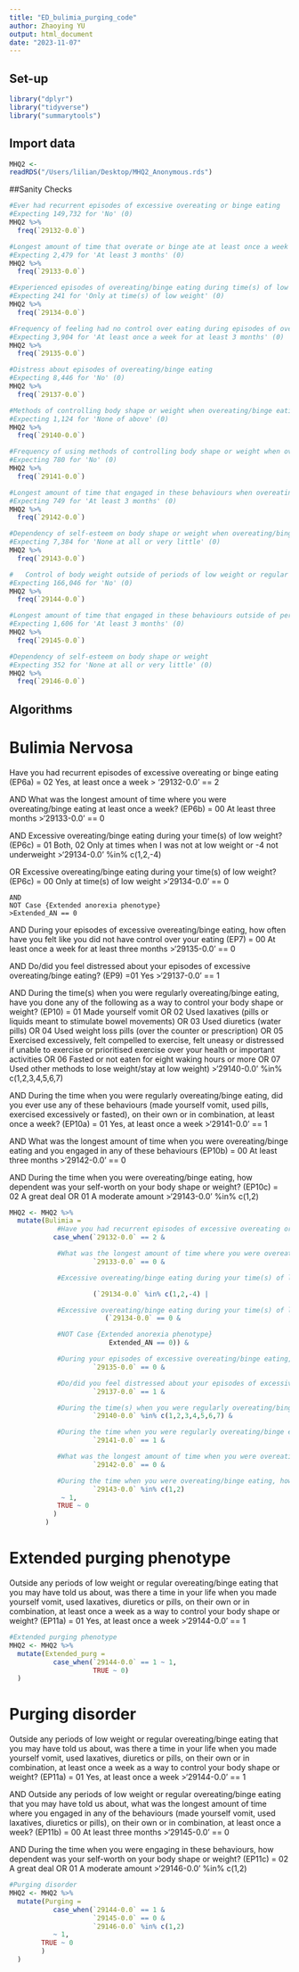 ```yaml
---
title: "ED_bulimia_purging_code"
author: Zhaoying YU
output: html_document
date: "2023-11-07"
---
```


## Set-up

```r
library("dplyr")
library("tidyverse")
library("summarytools")
```

## Import data
```r
MHQ2 <-
readRDS("/Users/lilian/Desktop/MHQ2_Anonymous.rds")
```

##Sanity Checks
```r
#Ever had recurrent episodes of excessive overeating or binge eating
#Expecting 149,732 for 'No' (0)
MHQ2 %>%
  freq(`29132-0.0`)

#Longest amount of time that overate or binge ate at least once a week
#Expecting 2,479 for 'At least 3 months' (0)
MHQ2 %>%
  freq(`29133-0.0`)

#Experienced episodes of overeating/binge eating during time(s) of low weight
#Expecting 241 for 'Only at time(s) of low weight' (0)
MHQ2 %>%
  freq(`29134-0.0`)

#Frequency of feeling had no control over eating during episodes of overeating/binge eating
#Expecting 3,904 for 'At least once a week for at least 3 months' (0)
MHQ2 %>%
  freq(`29135-0.0`)

#Distress about episodes of overeating/binge eating
#Expecting 8,446 for 'No' (0)
MHQ2 %>%
  freq(`29137-0.0`)

#Methods of controlling body shape or weight when overeating/binge eating
#Expecting 1,124 for 'None of above' (0)
MHQ2 %>%
  freq(`29140-0.0`)

#Frequency of using methods of controlling body shape or weight when overeating/binge eating
#Expecting 780 for 'No' (0)
MHQ2 %>%
  freq(`29141-0.0`)

#Longest amount of time that engaged in these behaviours when overeating/binge eating
#Expecting 749 for 'At least 3 months' (0)
MHQ2 %>%
  freq(`29142-0.0`)

#Dependency of self-esteem on body shape or weight when overeating/binge eating
#Expecting 7,384 for 'None at all or very little' (0)
MHQ2 %>%
  freq(`29143-0.0`)

#	Control of body weight outside of periods of low weight or regular overeating/binge eating
#Expecting 166,046 for 'No' (0)
MHQ2 %>%
  freq(`29144-0.0`)

#Longest amount of time that engaged in these behaviours outside of periods of low weight or overeating/binge eating
#Expecting 1,606 for 'At least 3 months' (0)
MHQ2 %>%
  freq(`29145-0.0`)

#Dependency of self-esteem on body shape or weight
#Expecting 352 for 'None at all or very little' (0)
MHQ2 %>%
  freq(`29146-0.0`)
```

## Algorithms
# Bulimia Nervosa

Have you had recurrent episodes of excessive overeating or binge eating (EP6a) = 02 Yes, at least once a week 
> '29132-0.0' == 2

AND 
What was the longest amount of time where you were overeating/binge eating at least once a week? (EP6b) = 00 At least three months 
>'29133-0.0' == 0

AND
    Excessive overeating/binge eating during your time(s) of low weight? (EP6c) = 01 Both, 02 Only at times when I was not at low weight or -4 not underweight 
    >'29134-0.0' %in% c(1,2,-4)

  OR 
    Excessive overeating/binge eating during your time(s) of low weight? (EP6c) = 00 Only at time(s) of low weight
    >'29134-0.0' == 0
    
    AND 
    NOT Case {Extended anorexia phenotype} 
    >Extended_AN == 0

AND 
During your episodes of excessive overeating/binge eating, how often have you felt like you did not have control over your eating (EP7) = 00 At least once a week for at least three months 
>'29135-0.0' == 0

AND 
Do/did you feel distressed about your episodes of excessive overeating/binge eating? (EP9) =01 Yes 
>'29137-0.0' == 1

AND 
During the time(s) when you were regularly overeating/binge eating, have you done any of the following as a way to control your body shape or weight? (EP10) = 01 Made yourself vomit OR  02 Used laxatives (pills or liquids meant to stimulate bowel movements) OR 03 Used diuretics (water pills) OR 04 Used weight loss pills (over the counter or prescription) OR 05 Exercised excessively, felt compelled to exercise, felt uneasy or distressed if unable to exercise or prioritised exercise over your health or important activities OR 06 Fasted or not eaten for eight waking hours or more OR 07 Used other methods to lose weight/stay at low weight) 
>'29140-0.0' %in% c(1,2,3,4,5,6,7)

AND 
During the time when you were regularly overeating/binge eating, did you ever use any of these behaviours (made yourself vomit, used pills, exercised excessively or fasted), on their own or in combination, at least once a week? (EP10a) = 01 Yes, at least once a week 
>'29141-0.0' == 1

AND 
What was the longest amount of time when you were overeating/binge eating and you engaged in any of these behaviours (EP10b) = 00 At least three months 
>'29142-0.0' == 0

AND 
During the time when you were overeating/binge eating, how dependent was your self-worth on your body shape or weight? (EP10c) = 02 A great deal OR 01 A moderate amount
>'29143-0.0' %in% c(1,2)

```r
MHQ2 <- MHQ2 %>%
  mutate(Bulimia = 
            #Have you had recurrent episodes of excessive overeating or binge eating (EP6a) = 02 Yes, at least once a week 
           case_when(`29132-0.0` == 2 &

            #What was the longest amount of time where you were overeating/binge eating at least once a week? (EP6b) = 03 At least three months
                     `29133-0.0` == 0 &

            #Excessive overeating/binge eating during your time(s) of low weight? (EP6c) = 01 Both, 02 Only at times when I was not at low weight or -4 not underweight 

                     (`29134-0.0` %in% c(1,2,-4) |

            #Excessive overeating/binge eating during your time(s) of low weight? (EP6c) = 00 Only at time(s) of low weight
                        (`29134-0.0` == 0 &

            #NOT Case {Extended anorexia phenotype} 
                         Extended_AN == 0)) &

            #During your episodes of excessive overeating/binge eating, how often have you felt like you did not have control over your eating (EP7) = 00 At least once a week for at least three months
                     `29135-0.0` == 0 &

            #Do/did you feel distressed about your episodes of excessive overeating/binge eating? (EP9) =01 Yes 
                     `29137-0.0` == 1 &

            #During the time(s) when you were regularly overeating/binge eating, have you done any of the following as a way to control your body shape or weight? (EP10) = 01 Made yourself vomit OR  02 Used laxatives (pills or liquids meant to stimulate bowel movements) OR 03 Used diuretics (water pills) OR 04 Used weight loss pills (over the counter or prescription) OR 05 Exercised excessively, felt compelled to exercise, felt uneasy or distressed if unable to exercise or prioritised exercise over your health or important activities OR 06 Fasted or not eaten for eight waking hours or more OR 07 Used other methods to lose weight/stay at low weight) 
                     `29140-0.0` %in% c(1,2,3,4,5,6,7) &

            #During the time when you were regularly overeating/binge eating, did you ever use any of these behaviours (made yourself vomit, used pills, exercised excessively or fasted), on their own or in combination, at least once a week? (EP10a) = 01 Yes, at least once a week 
                     `29141-0.0` == 1 &

            #What was the longest amount of time when you were overeating/binge eating and you engaged in any of these behaviours (EP10b) = 00 At least three months 
                     `29142-0.0` == 0 &

            #During the time when you were overeating/binge eating, how dependent was your self-worth on your body shape or weight? (EP10c) = 02 A great deal OR 01 A moderate amount
                     `29143-0.0` %in% c(1,2)
             ~ 1,
            TRUE ~ 0
           )
         )
```

# Extended purging phenotype
Outside any periods of low weight or regular overeating/binge eating that you may have told us about, was there a time in your life when you made yourself vomit, used laxatives, diuretics or pills, on their own or in combination, at least once a week as a way to control your body shape or weight? (EP11a) = 01 Yes, at least once a week
>'29144-0.0' == 1

```r
#Extended purging phenotype
MHQ2 <- MHQ2 %>%
  mutate(Extended_purg = 
           case_when(`29144-0.0` == 1 ~ 1,
                     TRUE ~ 0)
  )
```

# Purging disorder
Outside any periods of low weight or regular overeating/binge eating that you may have told us about, was there a time in your life when you made yourself vomit, used laxatives, diuretics or pills, on their own or in combination, at least once a week as a way to control your body shape or weight? (EP11a) = 01 Yes, at least once a week
>'29144-0.0' == 1

AND
Outside any periods of low weight or regular overeating/binge eating that you may have told us about, what was the longest amount of time where you engaged in any of the behaviours (made yourself vomit, used laxatives, diuretics or pills), on their own or in combination, at least once a week? (EP11b) = 00 At least three months
>'29145-0.0' == 0

AND
During the time when you were engaging in these behaviours, how dependent was your self-worth on your body shape or weight? (EP11c) = 02 A great deal OR 01 A moderate amount
>'29146-0.0' %in% c(1,2)

```r
#Purging disorder
MHQ2 <- MHQ2 %>%
  mutate(Purging = 
           case_when(`29144-0.0` == 1 &
                     `29145-0.0` == 0 &
                     `29146-0.0` %in% c(1,2)
           ~ 1,
        TRUE ~ 0
        )
  )
```
